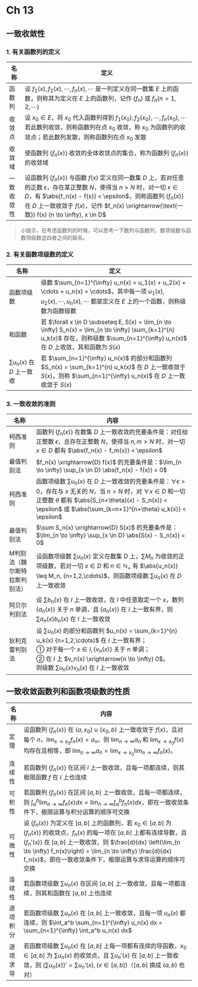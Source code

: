 # Ch 13 

## 一致收敛性

### 1. 有关函数列的定义

| 名称   | 定义 |
| ------ | ---- |
| 函数列 | 设 $f_1(x), f_2(x), \cdots, f_n(x), \cdots$ 是一列定义在同一数集 $E$ 上的函数，则称其为定义在 $E$ 上的函数列，记作 $\{f_n\}$ 或 $f_n (n=1,2,\cdots)$ |
| 收敛点 | 设 $x_0 \in E$，将 $x_0$ 代入函数列得到 $f_1(x_0), f_2(x_0), \cdots, f_n(x_0), \cdots$ 若此数列收敛，则称函数列在点 $x_0$ 收敛，称 $x_0$ 为函数列的收敛点；若此数列发散，则称函数列在点 $x_0$ 发散 |
| 收敛域 | 使函数列 $\{f_n(x)\}$ 收敛的全体收敛点的集合，称为函数列 $\{f_n(x)\}$ 的收敛域 |
| 一致收敛性 | 设函数列 $\{f_n(x)\}$ 与函数 $f(x)$ 定义在同一数集 $D$ 上，若对任意的正数 $\epsilon$，存在某正整数 $N$，使得当 $n > N$ 时，对一切 $x \in D$，有 $\abs{f_n(x) - f(x)} < \epsilon$，则称函数列 $\{f_n(x)\}$ 在 $D$ 上一致收敛于 $f(x)$，记作 $f_n(x) \xrightarrow{\text{一致}} f(x) (n \to \infty), x \in D$ |

> 小提示，在考虑函数列的时候，可以思考一下数列与函数列、数项级数与函数项级数这四者之间的联系。

### 2. 有关函数项级数的定义

| 名称   | 定义 |
| ------ | ---- |
| 函数项级数 | 级数 $\sum_{n=1}^{\infty} u_n(x) = u_1(x) + u_2(x) + \cdots + u_n(x) + \cdots$，其中每一项 $u_1(x), u_2(x), \cdots, u_n(x), \cdots$ 都是定义在 $E$ 上的一个函数，则称级数为函数级数 |
| 和函数 | 若 $\forall x \in D \subseteq E, S(x) = \lim_{n \to \infty} S_n(x) = \lim_{n \to \infty} \sum_{k=1}^{n} u_k(x)$ 存在，则称级数 $\sum_{n=1}^{\infty} u_n(x)$ 在 $D$ 上收敛，其和函数为 $S(x)$ |
| $\sum u_n(x)$ 在 $D$ 上一致收  | 若 $\sum_{n=1}^{\infty} u_n(x)$ 的部分和函数列 $S_n(x) = \sum_{k=1}^{n} u_k(x)$ 在 $D$ 上一致收敛于 $S(x)$，则称 $\sum_{n=1}^{\infty} u_n(x)$ 在 $D$ 上一致收敛于 $S(x)$ |


### 3. 一致收敛的准则

| 名称   | 内容 |
| ------ | ---- |
| 柯西准则 | 函数列 $\{f_n(x)\}$ 在数集 $D$ 上一致收敛的充要条件是：对任给正整数 $\epsilon$，总存在正整数 $N$，使得当 $n, m > N$ 时，对一切 $x \in D$ 都有 $\abs{f_n(x) - f_m(x)} < \epsilon$ |
| 最值判别法 | $f_n(x) \xrightarrow{D} f(x)$ 的充要条件是：$\lim_{n \to \infty} \sup_{x \in D} \abs{f_n(x) - f(x)} = 0$ |
| 柯西准则 | 函数项级数 $\sum u_n(x)$ 在 $D$ 上一致收敛的充要条件是：$\forall \epsilon > 0$，存在与 $x$ 无关的 $N$，当 $n > N$ 时，对 $\forall x \in D$ 和一切正整数 $\theta$ 都有 $\abs{S_{n+\theta}(x) - S_n(x)} < \epsilon$ 或 $\abs{\sum_{k=n+1}^{n+\theta} u_k(x)} < \epsilon$ |
| 最值判别法 | $\sum S_n(x) \xrightarrow{D} S(x)$ 的充要条件是：$\lim_{n \to \infty} \sup_{x \in D} \abs{S(x) - S_n(x)} = 0$ |
| M判别法（魏尔斯特拉斯判别法） | 设函数项级数 $\sum u_n(x)$ 定义在数集 $D$ 上，$\sum M_n$ 为收敛的正项级数，若对一切 $x \in D$ 和 $n \in \mathbb{N}_+$ 有 $\abs{u_n(x)} \leq M_n, (n=1,2,\cdots)$，则函数项级数 $\sum u_n(x)$ 在 $D$ 上一致收敛 |
| 阿贝尔判别法 | 设 $\sum b_n(x)$ 在 $I$ 上一致收敛，在 $I$ 中任意取定一个 $x$，数列 $\{a_n(x)\}$ 关于 $n$ 单调，且 $\{a_n(x)\}$ 在 $I$ 上一致有界，则 $\sum a_n(x)b_n(x)$ 在 $I$ 上一致收敛 |
| 狄利克雷判别法 | 设 $\sum u_n(x)$ 的部分和函数列 $u_n(x) = \sum_{k=1}^{n} u_k(x) (n=1,2,\cdots)$ 在 $I$ 上一致有界；<br />① 对于每一个 $x \in I, \{v_n(x)\}$ 关于 $n$ 单调；<br />② 在 $I$ 上 $v_n(x) \xrightarrow{n \to \infty} 0$。<br />则级数 $\sum u_n(x)v_n(x)$ 在 $I$ 上一致收敛 |



## 一致收敛函数列和函数项级数的性质

| 名称   | 内容 |
| ------ | ---- |
| 定理   | 设函数列 $\{f_n(x)\}$ 在 $(a, x_0) \cup (x_0, b)$ 上一致收敛于 $f(x)$，且对每个 $n$，$\lim_{x \to x_0} f_n(x) = a_n$，则 $\lim_{n \to \infty} a_n$ 和 $\lim_{x \to x_0} f(x)$ 均存在且相等，即 $\lim_{n \to \infty} a_n = \lim_{x \to x_0} \lim_{n \to \infty} f_n(x)$。 |
| 连续性 | 若函数列 $\{f_n(x)\}$ 在区间 $I$ 上一致收敛，且每一项都连续，则其极限函数 $f$ 在 $I$ 上也连续 |
| 可积性 | 若函数列 $\{f_n(x)\}$ 在区间 $[a, b]$ 上一致收敛，且每一项都连续，则 $\int_a^b \lim_{n \to \infty} f_n(x) dx = \lim_{n \to \infty} \int_a^b f_n(x) dx$，即在一致收敛条件下，极限运算与积分运算的顺序可交换 |
| 可微性 | 设 $\{f_n(x)\}$ 为定义在 $[a, b]$ 上的函数列，若 $x_0 \in [a, b]$ 为 $\{f_n(x)\}$ 的收敛点，$f_n(x)$ 的每一项在 $[a, b]$ 上都有连续导数，且 $\{f_n'(x)\}$ 在 $[a, b]$ 上一致收敛，则 $\frac{d}{dx} \left(\lim_{n \to \infty} f_n(x)\right) = \lim_{n \to \infty} \frac{d}{dx} f_n(x)$，即在一致收敛条件下，极限运算与求导运算的顺序可交换 |
| 连续性 | 若函数项级数 $\sum u_n(x)$ 在区间 $[a, b]$ 上一致收敛，且每一项都连续，则其和函数在 $[a, b]$ 上也连续 |
| 逐项积分 | 若函数项级数 $\sum u_n(x)$ 在 $[a, b]$ 上一致收敛，且每一项 $u_n(x)$ 都连续，则 $\int_a^b \sum_{n=1}^{\infty} u_n(x) dx = \sum_{n=1}^{\infty} \int_a^b u_n(x) dx$ |
| 逐项求导 | 若函数项级数 $\sum u_n(x)$ 在 $[a, b]$ 上每一项都有连续的导函数，$x_0 \in [a, b]$ 为 $\sum u_n(x)$ 的收敛点，且 $\sum u_n'(x)$ 在 $[a, b]$ 上一致收敛，则 $(\sum u_n(x))' = \sum u_n'(x), (x \in [a, b])$（$[a, b]$ 换成 $(a, b)$ 也对） |
